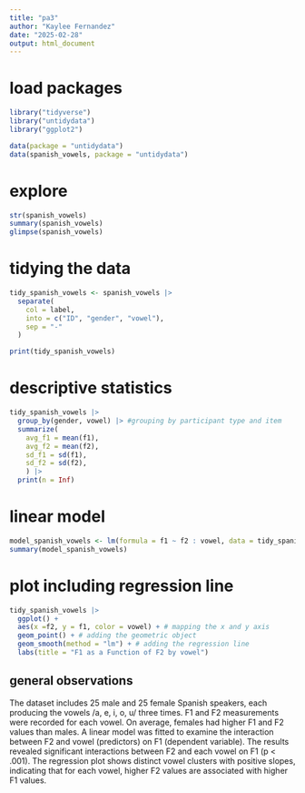 ```yaml
---
title: "pa3"
author: "Kaylee Fernandez"
date: "2025-02-28"
output: html_document
---
```


# load packages

```r
library("tidyverse")
library("untidydata")
library("ggplot2")

data(package = "untidydata") 
data(spanish_vowels, package = "untidydata") 
```

# explore

```r
str(spanish_vowels)
summary(spanish_vowels)
glimpse(spanish_vowels)

```

# tidying the data

```r
tidy_spanish_vowels <- spanish_vowels |>
  separate(
    col = label,
    into = c("ID", "gender", "vowel"),
    sep = "-" 
  )

print(tidy_spanish_vowels)
```

# descriptive statistics

```r

tidy_spanish_vowels |>
  group_by(gender, vowel) |> #grouping by participant type and item
  summarize(
    avg_f1 = mean(f1),
    avg_f2 = mean(f2),
    sd_f1 = sd(f1),
    sd_f2 = sd(f2), 
    ) |>
  print(n = Inf)
```

# linear model

```r
model_spanish_vowels <- lm(formula = f1 ~ f2 : vowel, data = tidy_spanish_vowels)
summary(model_spanish_vowels)
```

# plot including regression line

```r
tidy_spanish_vowels |>
  ggplot() + 
  aes(x =f2, y = f1, color = vowel) + # mapping the x and y axis
  geom_point() + # adding the geometric object
  geom_smooth(method = "lm") + # adding the regression line
  labs(title = "F1 as a Function of F2 by vowel")
```

## general observations

The dataset includes 25 male and 25 female Spanish speakers, each producing the vowels /a, e, i, o, u/ three times. F1 and F2 measurements were recorded for each vowel. On average, females had higher F1 and F2 values than males. A linear model was fitted to examine the interaction between F2 and vowel (predictors) on F1 (dependent variable). The results revealed significant interactions between F2 and each vowel on F1 (p < .001). The regression plot shows distinct vowel clusters with positive slopes, indicating that for each vowel, higher F2 values are associated with higher F1 values.
